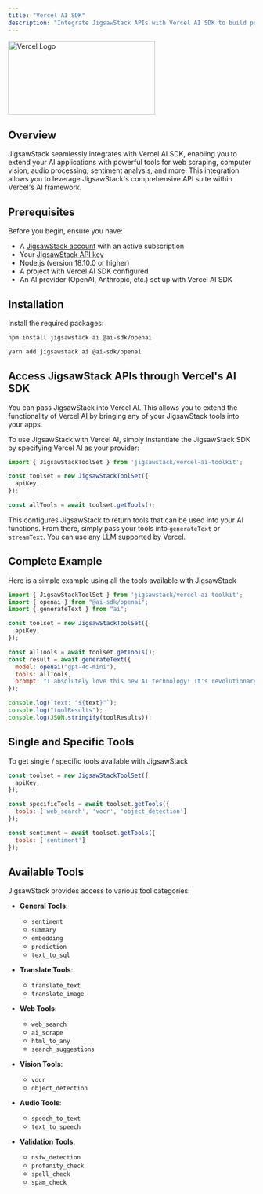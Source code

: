 ```yaml
---
title: "Vercel AI SDK"
description: "Integrate JigsawStack APIs with Vercel AI SDK to build powerful AI applications with tools and function calling"
---
```


<img 
  className="mx-auto text-black dark:text-white" 
  src="/images/vercel.svg" 
  alt="Vercel Logo" 
  height="150" 
  width="300"
/>

## Overview

JigsawStack seamlessly integrates with Vercel AI SDK, enabling you to extend your AI applications with powerful tools for web scraping, computer vision, audio processing, sentiment analysis, and more. This integration allows you to leverage JigsawStack's comprehensive API suite within Vercel's AI framework.

## Prerequisites

Before you begin, ensure you have:

- A [JigsawStack account](https://jigsawstack.com/dashboard) with an active subscription
- Your [JigsawStack API key](https://jigsawstack.com/dashboard) 
- Node.js (version 18.10.0 or higher)
- A project with Vercel AI SDK configured
- An AI provider (OpenAI, Anthropic, etc.) set up with Vercel AI SDK

## Installation

Install the required packages:

```bash npm
npm install jigsawstack ai @ai-sdk/openai
```

```bash yarn
yarn add jigsawstack ai @ai-sdk/openai
```

## Access JigsawStack APIs through Vercel's AI SDK 

You can pass JigsawStack into Vercel AI. This allows you to extend the functionality of Vercel AI by bringing any of your JigsawStack tools into your apps.

To use JigsawStack with Vercel AI, simply instantiate the JigsawStack SDK by specifying Vercel AI as your provider:

```javascript
import { JigsawStackToolSet } from 'jigsawstack/vercel-ai-toolkit';

const toolset = new JigsawStackToolSet({
  apiKey,
});

const allTools = await toolset.getTools();
```

This configures JigsawStack to return tools that can be used into your AI functions. From there, simply pass your tools into `generateText` or `streamText`. You can use any LLM supported by Vercel.

## Complete Example
Here is a simple example using all the tools available with JigsawStack

```javascript 
import { JigsawStackToolSet } from 'jigsawstack/vercel-ai-toolkit';
import { openai } from "@ai-sdk/openai";
import { generateText } from "ai";

const toolset = new JigsawStackToolSet({
  apiKey,
});

const allTools = await toolset.getTools();
const result = await generateText({
  model: openai("gpt-4o-mini"),
  tools: allTools,
  prompt: "I absolutely love this new AI technology! It's revolutionary and amazing!",
});

console.log(`text: "${text}"`);
console.log("toolResults");
console.log(JSON.stringify(toolResults));

```

## Single and Specific Tools
To get single / specific tools available with JigsawStack

```javascript
const toolset = new JigsawStackToolSet({
  apiKey,
});

const specificTools = await toolset.getTools({
  tools: ['web_search', 'vocr', 'object_detection']
});

const sentiment = await toolset.getTools({
  tools: ['sentiment']
});

```

## Available Tools

JigsawStack provides access to various tool categories:
- **General Tools**:
  - `sentiment`
  - `summary` 
  - `embedding` 
  - `prediction`
  - `text_to_sql`

- **Translate Tools**:
  - `translate_text`
  - `translate_image`

- **Web Tools**:
  - `web_search`
  - `ai_scrape`
  - `html_to_any`
  - `search_suggestions`

- **Vision Tools**:
  - `vocr`
  - `object_detection`

- **Audio Tools**:
  - `speech_to_text`
  - `text_to_speech`

- **Validation Tools**:
  - `nsfw_detection`
  - `profanity_check`
  - `spell_check`
  - `spam_check`